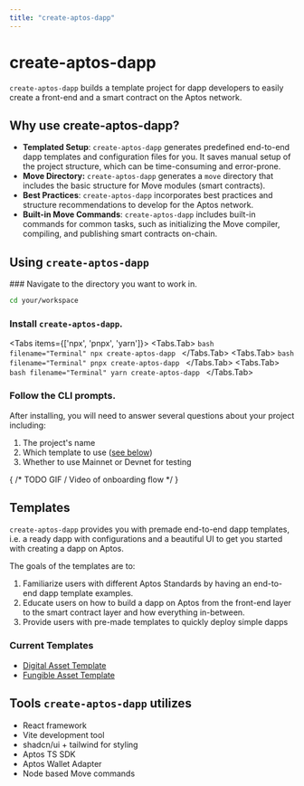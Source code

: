 ```yaml
---
title: "create-aptos-dapp"
---
```



# create-aptos-dapp

`create-aptos-dapp` builds a template project for dapp developers to easily create a front-end and a smart contract on the Aptos network.

## Why use create-aptos-dapp?

- **Templated Setup**: `create-aptos-dapp` generates predefined end-to-end dapp templates and configuration files for you. It saves manual setup of the project structure, which can be time-consuming and error-prone.
- **Move Directory:** `create-aptos-dapp` generates a `move` directory that includes the basic structure for Move modules (smart contracts).
- **Best Practices**: `create-aptos-dapp` incorporates best practices and structure recommendations to develop for the Aptos network.
- **Built-in Move Commands**: `create-aptos-dapp` includes built-in commands for common tasks, such as initializing the Move compiler, compiling, and publishing smart contracts on-chain.

## Using `create-aptos-dapp`

<Steps>
### Navigate to the directory you want to work in. 

```bash filename="Terminal"
cd your/workspace
```

### Install `create-aptos-dapp`.

<Tabs items={['npx', 'pnpx', 'yarn']}>
  <Tabs.Tab>
    ```bash filename="Terminal"
    npx create-aptos-dapp
    ```
  </Tabs.Tab>
  <Tabs.Tab>
    ```bash filename="Terminal"
    pnpx create-aptos-dapp
    ```
  </Tabs.Tab>
  <Tabs.Tab>
    ```bash filename="Terminal"
    yarn create-aptos-dapp
    ```
  </Tabs.Tab>
</Tabs>

### Follow the CLI prompts.

After installing, you will need to answer several questions about your project including:
1. The project's name
2. Which template to use ([see below](#current-templates))
3. Whether to use Mainnet or Devnet for testing

{ /* TODO GIF / Video of onboarding flow */ }
</Steps>

## Templates

`create-aptos-dapp` provides you with premade end-to-end dapp templates, i.e. a ready dapp with configurations and a beautiful UI to get you started with creating a dapp on Aptos.

The goals of the templates are to:

1. Familiarize users with different Aptos Standards by having an end-to-end dapp template examples.
2. Educate users on how to build a dapp on Aptos from the front-end layer to the smart contract layer and how everything in-between.
3. Provide users with pre-made templates to quickly deploy simple dapps

### Current Templates

- [Digital Asset Template](create-aptos-dapp/templates/digital-asset.mdx)
- [Fungible Asset Template](create-aptos-dapp/templates/fungible-asset.mdx)

## Tools `create-aptos-dapp` utilizes

- React framework
- Vite development tool
- shadcn/ui + tailwind for styling
- Aptos TS SDK
- Aptos Wallet Adapter
- Node based Move commands

